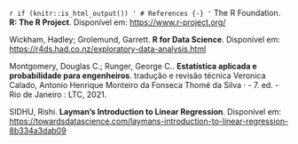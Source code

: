 `r if (knitr::is_html_output()) '
# References {-}
'`
The R Foundation. **R: The R Project**. Disponível em: <https://www.r-project.org/>

Wickham, Hadley; Grolemund, Garrett. **R for Data Science**. Disponível em: <https://r4ds.had.co.nz/exploratory-data-analysis.html>

Montgomery, Douglas C.; Runger, George C.. **Estatística aplicada e probabilidade para engenheiros**. tradução e revisão técnica Veronica Calado, Antonio Henrique Monteiro da Fonseca Thomé da Silva · - 7. ed. - Rio de Janeiro : LTC, 2021.

SIDHU, Rishi. **Layman's Introduction to Linear Regression**. Disponível em: <https://towardsdatascience.com/laymans-introduction-to-linear-regression-8b334a3dab09> 